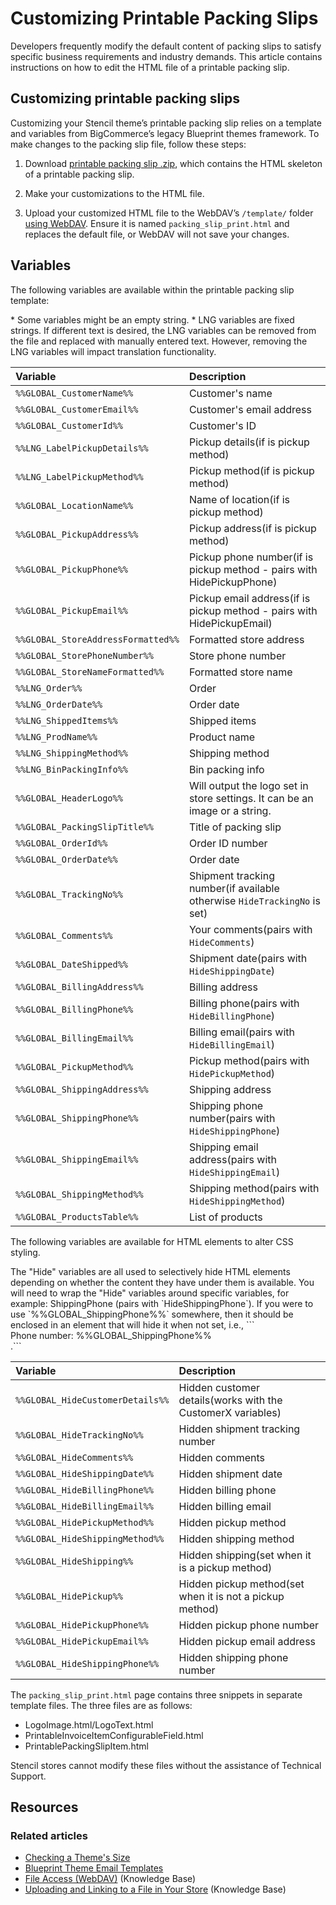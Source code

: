# Customizing Printable Packing Slips

Developers frequently modify the default content of packing slips to satisfy specific business requirements and industry demands. This article contains instructions on how to edit the HTML file of a printable packing slip.

## Customizing printable packing slips

Customizing your Stencil theme’s printable packing slip relies on a template and variables from BigCommerce’s legacy Blueprint themes framework. To make changes to the packing slip file, follow these steps:


1. Download [printable packing slip .zip](https://storage.googleapis.com/bigcommerce-production-dev-center/template-files/packing_slip_printable.zip), which contains the HTML skeleton of a printable packing slip.

2. Make your customizations to the HTML file.

3. Upload your customized HTML file to the WebDAV’s `/template/` folder [using WebDAV](https://support.bigcommerce.com/s/article/File-Access-WebDAV). Ensure it is named `packing_slip_print.html` and replaces the default file, or WebDAV will not save your changes.

## Variables

The following variables are available within the printable packing slip template:

<Callout type="info">
* Some variables might be an empty string.
* LNG variables are fixed strings. If different text is desired, the LNG variables can be removed from the file and replaced with manually entered text. However, removing the LNG variables will impact translation functionality.
</Callout>

| Variable                          |         Description |
|:----------------------------------|:--------------------|
| `%%GLOBAL_CustomerName%%`         | Customer's name           |
| `%%GLOBAL_CustomerEmail%%`        | Customer's email address  |
| `%%GLOBAL_CustomerId%%`           | Customer's ID             |
| `%%LNG_LabelPickupDetails%%`      | Pickup details(if is pickup method)  |
| `%%LNG_LabelPickupMethod%%`       | Pickup method(if is pickup method)   |  
| `%%GLOBAL_LocationName%%`         | Name of location(if is pickup method) |
| `%%GLOBAL_PickupAddress%%`        | Pickup address(if is pickup method)  |
| `%%GLOBAL_PickupPhone%%`          | Pickup phone number(if is pickup method - pairs with HidePickupPhone)  |
| `%%GLOBAL_PickupEmail%%`          | Pickup email address(if is pickup method - pairs with HidePickupEmail) |
| `%%GLOBAL_StoreAddressFormatted%%`| Formatted store address  |
| `%%GLOBAL_StorePhoneNumber%%`     | Store phone number    |
| `%%GLOBAL_StoreNameFormatted%%`   | Formatted store name  |
| `%%LNG_Order%%`                   | Order             |
| `%%LNG_OrderDate%%`               | Order date        |
| `%%LNG_ShippedItems%%`            | Shipped items     |  
| `%%LNG_ProdName%%`                | Product name      |
| `%%LNG_ShippingMethod%%`          | Shipping method   |
| `%%LNG_BinPackingInfo%%`          | Bin packing info  |  
| `%%GLOBAL_HeaderLogo%%`           | Will output the logo set in store settings. It can be an image or a string.|
| `%%GLOBAL_PackingSlipTitle%%`     | Title of packing slip  |
| `%%GLOBAL_OrderId%%`              | Order ID number     |
| `%%GLOBAL_OrderDate%%`            | Order date          |
| `%%GLOBAL_TrackingNo%%`           | Shipment tracking number(if available otherwise `HideTrackingNo` is set)|
| `%%GLOBAL_Comments%%`             | Your comments(pairs with `HideComments`)      |
| `%%GLOBAL_DateShipped%%`          | Shipment date(pairs with `HideShippingDate`)      |
| `%%GLOBAL_BillingAddress%%`       | Billing address    |
| `%%GLOBAL_BillingPhone%%`         | Billing phone(pairs with `HideBillingPhone`)      |
| `%%GLOBAL_BillingEmail%%`         | Billing email(pairs with `HideBillingEmail`)      |
| `%%GLOBAL_PickupMethod%%`         | Pickup method(pairs with `HidePickupMethod`)      |
| `%%GLOBAL_ShippingAddress%%`      | Shipping address   |
| `%%GLOBAL_ShippingPhone%%`        | Shipping phone number(pairs with `HideShippingPhone`)   |
| `%%GLOBAL_ShippingEmail%%`        | Shipping email address(pairs with `HideShippingEmail`)  |
| `%%GLOBAL_ShippingMethod%%`       | Shipping method(pairs with `HideShippingMethod`)         |
| `%%GLOBAL_ProductsTable%%`        | List of products     |

The following variables are available for HTML elements to alter CSS styling.

<Callout type="info">
The "Hide" variables are all used to selectively hide HTML elements depending on whether the content they have under them is available. You will need to wrap the "Hide" variables around specific variables, for example:
ShippingPhone (pairs with `HideShippingPhone`).
If you were to use `%%GLOBAL_ShippingPhone%%` somewhere, then it should be enclosed in an element that will hide it when not set, i.e.,
```<div style=%%GLOBAL_HideShippingPhone%%>Phone number: %%GLOBAL_ShippingPhone%%</div>.```
</Callout>

| Variable                          |         Description                                          |
|:----------------------------------|:-------------------------------------------------------------|
| `%%GLOBAL_HideCustomerDetails%%`  | Hidden customer details(works with the CustomerX variables)  |
| `%%GLOBAL_HideTrackingNo%%`       | Hidden shipment tracking number                              |
| `%%GLOBAL_HideComments%%`         | Hidden comments                                              |
| `%%GLOBAL_HideShippingDate%%`     | Hidden shipment date                                         |
| `%%GLOBAL_HideBillingPhone%%`     | Hidden billing phone                                         |
| `%%GLOBAL_HideBillingEmail%%`     | Hidden billing email                                         |
| `%%GLOBAL_HidePickupMethod%%`     | Hidden pickup method                                         |
| `%%GLOBAL_HideShippingMethod%%`   | Hidden shipping method                                       |
| `%%GLOBAL_HideShipping%%`         | Hidden shipping(set when it is a pickup method)              |
| `%%GLOBAL_HidePickup%%`           | Hidden pickup method(set when it is not a pickup method)     |
| `%%GLOBAL_HidePickupPhone%%`      | Hidden pickup phone number                                   |
| `%%GLOBAL_HidePickupEmail%%`      | Hidden pickup email address                                  |
| `%%GLOBAL_HideShippingPhone%%`    | Hidden shipping phone number                                 |

The `packing_slip_print.html` page contains three snippets in separate template files. The three files are as follows: 

* LogoImage.html/LogoText.html
* PrintableInvoiceItemConfigurableField.html
* PrintablePackingSlipItem.html

<Callout type="info">
Stencil stores cannot modify these files without the assistance of Technical Support.  
</Callout>

## Resources

### Related articles

* [Checking a Theme's Size](/docs/storefront/stencil/deployment/theme-size)
* [Blueprint Theme Email Templates](/archive/storefront/blueprint/themes/email-templates)
* [File Access (WebDAV)](https://support.bigcommerce.com/s/article/File-Access-WebDAV) (Knowledge Base)
* [Uploading and Linking to a File in Your Store](https://support.bigcommerce.com/s/article/How-do-I-add-and-link-to-a-file-in-my-store#upload-a-file) (Knowledge Base)

